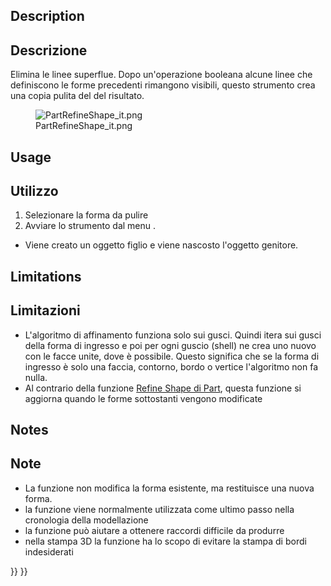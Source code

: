 <languages/>
<div class="mw-translate-fuzzy">
{{Docnav/it|[[OpenSCAD_RemoveSubtree/it|Elimina Ramo]]|[[OpenSCAD_IncreaseTolerance/it|Incrementa tolleranza]]|[[OpenSCAD_Workbench/it|OpenSCAD]]|IconL=OpenSCAD_RemoveSubtree.png|IconC=OpenSCADWorkbench.svg|IconR=OpenSCAD_IncreaseTolerance.png}}
</div>

<div class="mw-translate-fuzzy">
{{GuiCommand/it|Name=OpenSCAD RefineShapeFeature|Name/it=Affina forma|MenuLocation=OpenSCAD → Affina forma|Workbenches=[[OpenSCAD_Workbench/it|OpenSCAD]]|SeeAlso=}}
</div>

<div lang="en" dir="ltr" class="mw-content-ltr">
==Description==
</div> 

<div class="mw-translate-fuzzy">
==Descrizione==
Elimina le linee superflue. Dopo un'operazione booleana alcune linee che definiscono le forme precedenti rimangono visibili, questo strumento crea una copia pulita del del risultato.
</div>

[[File:PartRefineShape_it.png]]

<div lang="en" dir="ltr" class="mw-content-ltr">
==Usage==
</div> 

<div class="mw-translate-fuzzy">
==Utilizzo==
# Selezionare la forma da pulire
# Avviare lo strumento dal menu {{KEY|OpenSCAD → Refine Shape Feature}}.

* Viene creato un oggetto figlio e viene nascosto l'oggetto genitore.
</div>

<div lang="en" dir="ltr" class="mw-content-ltr">
==Limitations==
</div> 

<div class="mw-translate-fuzzy">
==Limitazioni==
* L'algoritmo di affinamento funziona solo sui gusci. Quindi itera sui gusci della forma di ingresso e poi per ogni guscio (shell) ne crea uno nuovo con le facce unite, dove è possibile. Questo significa che se la forma di ingresso è solo una faccia, contorno, bordo o vertice l'algoritmo non fa nulla.
* Al contrario della funzione [[Part RefineShape/it|Refine Shape di Part]], questa funzione si aggiorna quando le forme sottostanti vengono modificate
</div>

<div lang="en" dir="ltr" class="mw-content-ltr">
==Notes==
</div> 

<div class="mw-translate-fuzzy">
==Note==
* La funzione non modifica la forma esistente, ma restituisce una nuova forma.
* la funzione viene normalmente utilizzata come ultimo passo nella cronologia della modellazione
* la funzione può aiutare a ottenere raccordi difficile da produrre
* nella stampa 3D la funzione ha lo scopo di evitare la stampa di bordi indesiderati
</div>


<div class="mw-translate-fuzzy">
{{Docnav/it|[[OpenSCAD_RemoveSubtree/it|Elimina Ramo]]|[[OpenSCAD_IncreaseTolerance/it|Incrementa tolleranza]]|[[OpenSCAD_Workbench/it|OpenSCAD]]|IconL=OpenSCAD_RemoveSubtree.png|IconC=OpenSCADWorkbench.svg|IconR=OpenSCAD_IncreaseTolerance.png}}
</div>

{{OpenSCAD_Tools_navi{{#translation:}}}}
{{Userdocnavi{{#translation:}}}}